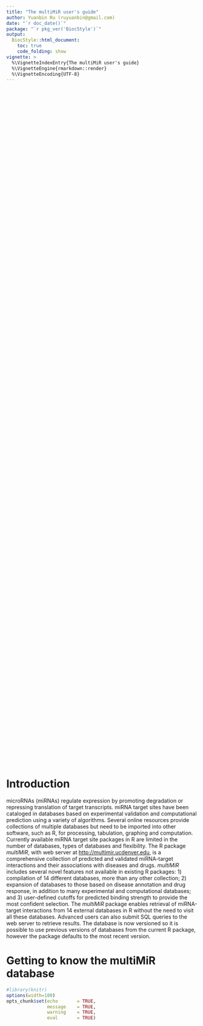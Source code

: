 ```yaml
---
title: "The multiMiR user's guide"
author: Yuanbin Ru (ruyuanbin@gmail.com)
date: "`r doc_date()`"
package: "`r pkg_ver('BiocStyle')`"
output: 
  BiocStyle::html_document:
    toc: true
    code_folding: show
vignette: >
  %\VignetteIndexEntry{The multiMiR user's guide}
  %\VignetteEngine{rmarkdown::render}
  %\VignetteEncoding{UTF-8}  
---
```


<style>
    pre {
    white-space: pre !important;
    overflow-y: scroll !important;
    height: 50vh !important;
    }
</style>

# Introduction

microRNAs (miRNAs) regulate expression by promoting degradation or repressing
translation of target transcripts. miRNA target sites have been cataloged in
databases based on experimental validation and computational prediction using a
variety of algorithms. Several online resources provide collections of multiple
databases but need to be imported into other software, such as R, for
processing, tabulation, graphing and computation. Currently available miRNA
target site packages in R are limited in the number of databases, types of
databases and flexibility. The R package *multiMiR*, with web server at
[http://multimir.ucdenver.edu](http://multimir.ucdenver.edu), is a
comprehensive collection of predicted and validated miRNA-target interactions
and their associations with diseases and drugs. *multiMiR* includes
several novel features not available in existing R packages: 1) compilation of
14 different databases, more than any other collection; 2) expansion of
databases to those based on disease annotation and drug response, in addition
to many experimental and computational databases; and 3) user-defined cutoffs
for predicted binding strength to provide the most confident selection. The
*multiMiR* package enables retrieval of miRNA-target interactions from
14 external databases in R without the need to visit all these databases.
Advanced users can also submit SQL queries to the web server to retrieve
results.  The database is now versioned so it is possible to use previous 
versions of databases from the current R package, however the package defaults
to the most recent version.


# Getting to know the multiMiR database

```r
#library(knitr)
options(width=100)
opts_chunk$set(echo       = TRUE,
               message    = TRUE,
               warning    = TRUE,
               eval       = TRUE)
```

The *multiMiR* web server (\url{http://multimir.ucdenver.edu}) hosts a
database containing miRNA-target interactions from external databases. The
package *multiMiR* provides functions to communicate with the
*multiMiR* web server and its database. The *multiMiR* database is now versioned
by default *multiMiR* will use the most recent version each time *multiMiR* is loaded.
However it is now possible to switch between database versions and get information 
about the *multiMiR* database versions. `multimir_dbInfoVersions` returns a dataframe
with the available versions.

```r
library(multiMiR)
db.ver = multimir_dbInfoVersions()
db.ver
```

To switch between versions we can use `multimir_switchDBVersion`.

```r
multimir_switchDBVersion(db_version = "2.0.0")
multimir_switchDBVersion(db_version = "2.1.0")
```

The remaining functions will query the selected version until the package is reloaded 
or until we switch to another version.

Information from each external database is stored in a table in the *multiMiR* database.
To see a list of the tables, we can use the `multimir_dbTables` function.

```r
db.tables = multimir_dbTables()
db.tables
```

To display the database schema, we can use the `multimir_dbSchema`
function.  Following is only a portion of the full output.

```sql
--
-- Table structure for table `mirna`
--

DROP TABLE IF EXISTS `mirna`;
CREATE TABLE `mirna` (
  mature_mirna_uid INTEGER UNSIGNED AUTO_INCREMENT,  -- mature miRNA unique ID
  org VARCHAR(4) NOT NULL,                           -- organism abbreviation
  mature_mirna_acc VARCHAR(20) default NULL,         -- mature miRNA accession
  mature_mirna_id VARCHAR(20) default NULL,          -- mature miRNA ID/name
  PRIMARY KEY (mature_mirna_uid),
  KEY org (org),
  KEY mature_mirna_acc (mature_mirna_acc),
  KEY mature_mirna_id (mature_mirna_id)
);

--
-- Table structure for table `target`
--

DROP TABLE IF EXISTS `target`;
CREATE TABLE `target` (
  target_uid INTEGER UNSIGNED AUTO_INCREMENT,   -- target gene unique ID
  org VARCHAR(4) NOT NULL,                      -- organism abbreviation
  target_symbol VARCHAR(80) default NULL,       -- target gene symbol
  target_entrez VARCHAR(10) default NULL,       -- target gene Entrez gene ID
  target_ensembl VARCHAR(20) default NULL,      -- target gene Ensembl gene ID
  PRIMARY KEY (target_uid),
  KEY org (org),
  KEY target_symbol (target_symbol),
  KEY target_entrez (target_entrez),
  KEY target_ensembl (target_ensembl)
);

--
-- Table structure for table `mirecords`
--

DROP TABLE IF EXISTS `mirecords`;
CREATE TABLE `mirecords` (
  mature_mirna_uid INTEGER UNSIGNED NOT NULL,   -- mature miRNA unique ID
  target_uid INTEGER UNSIGNED NOT NULL,         -- target gene unique ID
  target_site_number INT(10) default NULL,      -- target site number
  target_site_position INT(10) default NULL,    -- target site position
  experiment VARCHAR(160) default NULL,         -- supporting experiment
  support_type VARCHAR(40) default NULL,        -- type of supporting experiment
  pubmed_id VARCHAR(10) default NULL,           -- PubMed ID
  FOREIGN KEY (mature_mirna_uid)
    REFERENCES mirna(mature_mirna_uid)
    ON UPDATE CASCADE ON DELETE RESTRICT,
  FOREIGN KEY (target_uid)
    REFERENCES target(target_uid)
    ON UPDATE CASCADE ON DELETE RESTRICT
);

......

(Please note that only three of the 19 tables are shown here for demonstration
purpose.)

```

The function `multimir_dbInfo` will display information of external
miRNA and miRNA-target databases in *multiMiR*, including version,
release date, link to download the data, and the corresponding table in
*multiMiR*.

```r
db.info = multimir_dbInfo()
db.info
```

Among the 14 external databases, eight (DIANA-microT-CDS, ElMMo, MicroCosm,
miRanda, miRDB, PicTar, PITA, and TargetScan) contain predicted miRNA-target
interactions. Three of them (miRecords, miRTarBase, and TarBase) have
experimentally validated miRNA-target interactions. The remaining three
databases (miR2Disease, Pharmaco-miR, and PhenomiR) contain miRNA-drug/disease
associations.

To see how many records are in these 14 external databases we refer to the
`multimir_dbCount` function.

```r
db.count = multimir_dbCount()
db.count
apply(db.count[,-1], 2, sum)
```

The current version of *multiMiR* contains nearly 50 million records.

# List miRNAs, genes, drugs and diseases in the multiMiR database}

In addition to functions displaying database and table information, the
*multiMiR* package also provides the `list.multimir` function
to list all the unique miRNAs, target genes, drugs, and diseases in the
*multiMiR* database.

```r
miRNAs = list.multimir("mirna", limit = 10)
dim(miRNAs)
head(miRNAs)
genes = list.multimir("gene", limit = 10)
dim(genes)
head(genes)
drugs = list.multimir("drug", limit = 10)
dim(drugs)
head(drugs)
diseases = list.multimir("disease", limit = 10) 
# executes 2 separate queries, giving 20 results
dim(diseases)
head(diseases)
```

The current version of *multiMiR* has 5830 miRNAs and 97186 target
genes from human, mouse, and rat, as well as 64 drugs and 223 disease terms.
Depending on the speed of your Internet connection, it may take a few minutes to
retrieve the large number of target genes.


# Use `get.multimir` to query the multiMiR database

`get.multimir` is the main function in the package to retrieve
predicted and validated miRNA-target interactions and their disease and drug
associations from the *multiMiR* database.

To get familiar with the parameters in `get.multimir`, you can type
`?get.multimir` or `help(get.multimir)` in R. In the next section,
many examples illustrate the use of the parameters.


# Examples of multiMiR queries

In this section a variety of examples are described on how to query the multiMiR
database.

## Example 1: Retrieve all validated target genes of a given miRNA

In the first example, we ask what genes are validated targets of hsa-miR-18a-3p.

```r
# The default is to search validated interactions in human
example1 = get.multimir(mirna='hsa-miR-18a-3p', summary = TRUE)
names(example1)
# Detailed information of the validated miRNA-target interaction
head(example1$validated)
# Which interactions are supported by Luciferase assay?
example1$validated[grep("Luciferase", example1$validated[, "experiment"]), ]
example1$summary[example1$summary[,"target_symbol"] == "KRAS",]
```

It turns out that *KRAS* is the only target validated by Luciferase
assay. The interaction was recorded in miRecords and miRTarBase and supported by
the same literature, whose PubMed ID is in column `pubmed_id`. The summary (by
setting `summary = TRUE` when calling `get.multimir`) shows the
number of records in each of the external databases and the total number of
databases supporting the interaction.

## Example 2: Retrieve miRNA-target interactions associated with a given drug
## or disease

In this example we would like to know which miRNAs and their target genes are
associated with Cisplatin, a chemotherapy drug used in several cancers.

```r
example2 = get.multimir(disease.drug='cisplatin', table='disease.drug')
names(example2)
nrow(example2$disease.drug)
head(example2$disease.drug)
```

`get.multimir` returns 53 miRNA-target pairs. For more information, we
can always refer to the published papers with PubMed IDs in column
`paper_pubmedID`.

## Example 3: Select miRNAs predicted to target a gene

`get.multimir` also takes target gene(s) as input. In this example we
retrieve miRNAs predicted to target *Gnb1* in mouse. For predicted
interactions, the default is to query the top 20\% predictions within each
external database, which is equivalent to setting parameters
`predicted.cutoff = 20` and `predicted.cutoff.type = 'p'` (for
percentage cutoff). Here we search the top 35% among all conserved and
nonconserved target sites.

```r
example3 <- get.multimir(org = "mmu", 
                         target  = "Gnb1",
                         table   = "predicted",
                         summary = TRUE,
                         predicted.cutoff      = 35,
                         predicted.cutoff.type = "p",
                         predicted.site        = "all")
names(example3)
head(example3$predicted)
head(example3$summary)
```

The records in `example3$predicted` are ordered by scores from best to
worst within each external database. Once again, the summary option allows us to
examine the number of target sites predicted by each external database and the
total number of databases predicting the interaction.

Finally we examine how many predictions each of the databases has.

```r
apply(example3$summary[, 6:13], 2, function(x) sum(x > 0))
```

## Example 4: Select miRNA(s) predicted to target most, if not all, of
## the genes of interest

You may have a list of genes involved in a common biological process. It is
interesting to check whether some, or all, of these genes are targeted by the
same miRNA(s). Here we have four genes involved in chronic obstructive pulmonary
disease (COPD) in human and want to know what miRNAs target these genes by
searching the top 500,000 predictions in each external database.

```r
example4 <- get.multimir(org='hsa',
                         target=c('AKT2', 'CERS6', 'S1PR3', 'SULF2'),
                         table='predicted',
                         summary=TRUE,
                         predicted.cutoff.type='n',
                         predicted.cutoff=500000)
```

Then we count the number of target genes for each miRNA.

```r
example4.counts <- addmargins(table(example4$summary[, 2:3]))
example4.counts <- example4.counts[-nrow(example4.counts), ]
example4.counts <- example4.counts[order(example4.counts[, 5], decreasing = TRUE), ]
head(example4.counts)
```

## Example 5: Retrieve interactions between a set of miRNAs and a set of genes

In this example, we profiled miRNA and mRNA expression in poorly metastatic
bladder cancer cell lines T24 and Luc, and their metastatic derivatives FL4 and
Lul2, respectively. We identified differentially expressed miRNAs and genes
between the metastatic and poorly metastatic cells. Let's load the data.

```r
load(url("http://multimir.ucdenver.edu/bladder.rda"))
```

Variable `DE.miRNA.up` contains 9 up-regulated miRNAs and variable
`DE.entrez.dn` has 47 down-regulated genes in the two metastatic cell
lines. The hypothesis is that interactions between these miRNAs and genes whose
expression changed at opposite directions may play a role in cancer metastasis.
So we use `multiMiR` to check whether any of the nine miRNAs could
target any of the 47 genes.

```r
# search all tables & top 10% predictions
example5 <- get.multimir(org = "hsa",
                         mirna = DE.miRNA.up,
                         target = DE.entrez.dn,
                         table = "all",
                         summary = TRUE,
                         predicted.cutoff.type = "p",
                         predicted.cutoff = 10)
```
```r
# Searching diana_microt ...
# Searching elmmo ...
# Searching microcosm ...
# Searching miranda ...
# Searching mirdb ...
# Searching pictar ...
# Searching pita ...
# Searching targetscan ...
# Searching mirecords ...
# Searching mirtarbase ...
# Searching tarbase ...
# Searching mir2disease ...
# Searching pharmaco_mir ...
# Searching phenomir ...
```

In the result, there are 3 unique miRNA-gene pairs that have been validated.

```r
example5$validated
```
```r
#     database mature_mirna_acc mature_mirna_id target_symbol target_entrez
# 1 mirtarbase     MIMAT0000087  hsa-miR-30a-5p          FDX1          2230
# 2 mirtarbase     MIMAT0000087  hsa-miR-30a-5p        LIMCH1         22998
# 3    tarbase     MIMAT0000087  hsa-miR-30a-5p          FDX1          2230
# 4    tarbase     MIMAT0000424     hsa-miR-128          NEK2          4751
# 5    tarbase     MIMAT0000087  hsa-miR-30a-5p        LIMCH1         22998
#    target_ensembl               experiment          support_type pubmed_id
# 1 ENSG00000137714               Proteomics Functional MTI (Weak)  18668040
# 2 ENSG00000064042 pSILAC//Proteomics;Other Functional MTI (Weak)  18668040
# 3 ENSG00000137714               Proteomics              positive          
# 4 ENSG00000117650               Microarray              positive          
# 5 ENSG00000064042               Proteomics              positive          
```

Two miRNAs are associated with bladder cancer in miR2Disease and PhenomiR.

```r
example5$disease.drug[grep("bladder", example5$disease.drug$disease_drug,
                           ignore.case=TRUE),]
```
```r
#        database mature_mirna_acc mature_mirna_id target_symbol target_entrez
# 18  mir2disease     MIMAT0000418  hsa-miR-23b-3p            NA            NA
# 711    phenomir     MIMAT0000418  hsa-miR-23b-3p            NA            NA
# 311    phenomir     MIMAT0000449 hsa-miR-146a-5p            NA            NA
#     target_ensembl   disease_drug
# 18              NA bladder cancer
# 711             NA Bladder cancer
# 311             NA Bladder cancer
#                                               paper_pubmedID
# 18  2007. Micro-RNA profiling in kidney and bladder cancers.
# 711                                                 17826655
# 311                                                 19127597
```

The predicted databases predict 65 miRNA-gene pairs between the 9 miRNAs and 28
of the 47 genes.

```r
length(unique(example5$predicted$mature_mirna_id))
# [1] 9
```


```r
length(unique(example5$predicted$target_entrez))
@
```r
# [1] 28
```


```r
unique.pairs <- 
    unique(data.frame(miRNA.ID = as.character(example5$predicted$mature_mirna_id),
                      target.Entrez = as.character(example5$predicted$target_entrez)))
nrow(unique.pairs)
```
```r
# [1] 65
```


```r
head(unique.pairs)
```
```r
#         miRNA.ID target.Entrez
# 1 hsa-miR-182-5p          2017
# 2 hsa-miR-182-5p          1112
# 3 hsa-miR-30d-5p         22998
# 4 hsa-miR-30a-5p         22998
# 5 hsa-miR-30b-5p         22998
# 6 hsa-miR-182-5p          5962
```

Results from each of the predicted databases are already ordered by their scores
from best to worst.


```r
example5.split <- split(example5$predicted, example5$predicted$database)
```




# Direct query to the database on the multiMiR web server

As shown previously, *get.multimir* is the main function to retrieve
information from the *multiMiR* database, which is hosted at
http://multimir.ucdenver.edu. The function builds one SQL query for every
external database that the user is going to search, submits the query to the web
server, and parses, combines, and summarizes results from the web server. For
advanced users, there are a couple ways to query the *multiMiR*
database without using the *multiMiR* package; but they have to be
familiar with SQL queries. In general, users are still advised to use the
`get.multimir` function when querying multiple external databases in
*multiMiR*.

## Direct query on the web server

The *multiMiR* package communicates with the *multiMiR*
database via the script http://multimir.ucdenver.edu/cgi-bin/multimir_univ.pl on the
web server. Once again, data from each of the
external databases is stored in a table in *multiMiR*. There are also tables for
miRNAs (table *mirna*) and target genes (table *target*).  

NOTE: While it is possible to complete short queries from a browser, the limits of 
submitting a query through typing in the address bar of a browser are quickly reached
(8192 characters total).  If you are a developer you should use your preferred method 
to submit a HTTP POST which will allow for longer queries.  The fields to include are 
query and dbName.  query- is the SQL query to submit.  dbName is the DBNAME column 
from a call to multimir_dbInfoVersions(), however if this is excluded the current 
version is the default.

To learn about the structure of a table (e.g. DIANA-microT data in table
*diana\_microt*), users can use URL


http://multimir.ucdenver.edu/cgi-bin/multimir_univ.pl?query=describe diana\_microt


Similar with Example 1, the following URL searches for validated target genes of
hsa-miR-18a-3p in miRecords.


http://multimir.ucdenver.edu/cgi-bin/multimir.pl?query=SELECT m.mature\_mirna\_acc, m.mature\_mirna\_id, t.target\_symbol, t.target\_entrez, t.target\_ensembl, i.experiment, i.support\_type, i.pubmed\_id FROM mirna AS m INNER JOIN mirecords AS i INNER JOIN target AS t ON (m.mature\_mirna\_uid=i.mature\_mirna\_uid and i.target\_uid=t.target\_uid) WHERE m.mature\_mirna\_id='hsa-miR-18a-3p'


As you can see, the query is long and searches just one of the three validated
tables in *multiMiR*. While in Example 1, one line of R command using the `r
get.multimir` function searches, combines and summarizes results from all three
validated external databases (miRecords, miRTarBase and TarBase).

## Direct query in R

The same direct queries we did above on the web server can be done in R as well.  This
is the preferred method if you are unfamiliar with HTTP POST. Be sure to set the correct 
database version, if you wish to change versions, before calling 'search.multimir' it uses
the currently set version.

To show the structure of table *diana\_microt*:

```r
direct2 <- search.multimir(query = "describe diana_microt")
direct2
```

To search for validated target genes of hsa-miR-18a-3p in miRecords:

```r
qry <- "SELECT m.mature_mirna_acc, m.mature_mirna_id, t.target_symbol,
               t.target_entrez, t.target_ensembl, i.experiment, i.support_type,
               i.pubmed_id 
        FROM mirna AS m INNER JOIN mirecords AS i INNER JOIN target AS t 
        ON (m.mature_mirna_uid=i.mature_mirna_uid and 
            i.target_uid=t.target_uid) 
        WHERE m.mature_mirna_id='hsa-miR-18a-3p'"
direct3 <- search.multimir(query = qry)
direct3
```


# Session Info

```r
sessionInfo()
warnings()
```




